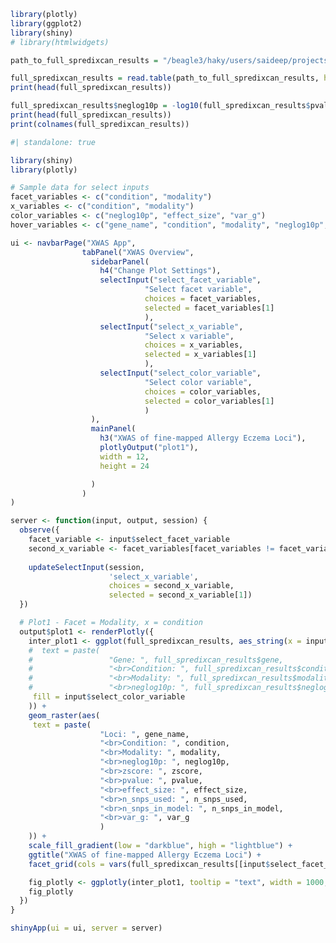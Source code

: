 

```r
library(plotly)
library(ggplot2)
library(shiny)
# library(htmlwidgets)

path_to_full_spredixcan_results = "/beagle3/haky/users/saideep/projects/aracena_modeling/SPrediXcan/sumstats_formatted/asthma_eczema_farreira_susie/enformer_preds/spredixcan/spredixcan_results_full.txt"

full_spredixcan_results = read.table(path_to_full_spredixcan_results, header = T, sep = "\t")
print(head(full_spredixcan_results))

full_spredixcan_results$neglog10p = -log10(full_spredixcan_results$pvalue)
print(head(full_spredixcan_results))
print(colnames(full_spredixcan_results))
```

```r

#| standalone: true

library(shiny)
library(plotly)

# Sample data for select inputs
facet_variables <- c("condition", "modality")
x_variables <- c("condition", "modality")
color_variables <- c("neglog10p", "effect_size", "var_g")
hover_variables <- c("gene_name", "condition", "modality", "neglog10p","effect_size","var_g","n_snps_used","n_snps_in_model","zscore","pvalue")

ui <- navbarPage("XWAS App",
                tabPanel("XWAS Overview",
                  sidebarPanel(
                    h4("Change Plot Settings"),
                    selectInput("select_facet_variable",
                              "Select facet variable",
                              choices = facet_variables,
                              selected = facet_variables[1]
                              ),
                    selectInput("select_x_variable",
                              "Select x variable",
                              choices = x_variables,
                              selected = x_variables[1]
                              ),
                    selectInput("select_color_variable",
                              "Select color variable",
                              choices = color_variables,
                              selected = color_variables[1]
                              )
                  ),
                  mainPanel(
                    h3("XWAS of fine-mapped Allergy Eczema Loci"),
                    plotlyOutput("plot1"),
                    width = 12,
                    height = 24

                  )
                )
)

server <- function(input, output, session) {
  observe({
    facet_variable <- input$select_facet_variable
    second_x_variable <- facet_variables[facet_variables != facet_variable]
    
    updateSelectInput(session,
                      'select_x_variable',
                      choices = second_x_variable,
                      selected = second_x_variable[1])
  })

  # Plot1 - Facet = Modality, x = condition
  output$plot1 <- renderPlotly({
    inter_plot1 <- ggplot(full_spredixcan_results, aes_string(x = input$select_x_variable, y = "gene", 
    #  text = paste(
    #                 "Gene: ", full_spredixcan_results$gene, 
    #                 "<br>Condition: ", full_spredixcan_results$condition, 
    #                 "<br>Modality: ", full_spredixcan_results$modality,
    #                 "<br>neglog10p: ", full_spredixcan_results$neglog10p),
     fill = input$select_color_variable
    )) + 
    geom_raster(aes(
     text = paste(
                    "Loci: ", gene_name, 
                    "<br>Condition: ", condition, 
                    "<br>Modality: ", modality,
                    "<br>neglog10p: ", neglog10p,
                    "<br>zscore: ", zscore,
                    "<br>pvalue: ", pvalue,
                    "<br>effect_size: ", effect_size,
                    "<br>n_snps_used: ", n_snps_used,
                    "<br>n_snps_in_model: ", n_snps_in_model,
                    "<br>var_g: ", var_g
                    )
    )) + 
    scale_fill_gradient(low = "darkblue", high = "lightblue") +
    ggtitle("XWAS of fine-mapped Allergy Eczema Loci") +
    facet_grid(cols = vars(full_spredixcan_results[[input$select_facet_variable]]), scales = "free", space = "free_y")

    fig_plotly <- ggplotly(inter_plot1, tooltip = "text", width = 1000, height = 1500)
    fig_plotly
  })
}

shinyApp(ui = ui, server = server)

```